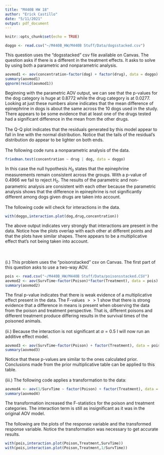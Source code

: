 ```yaml
---
title: "M440B HW 18"
author: "Erick Castillo"
date: "5/11/2021"
output: pdf_document
---
```


```r
knitr::opts_chunk$set(echo = TRUE)
```
```r
doggo <- read.csv("~/M440B_HW/M440B Stuff/Data/dogsstacked.csv")
```

\textbf{Problem 26.} This question uses the "dogsstacked" csv file available on Canvas. The question asks if there is a different in the treatment effects. It asks to solve by using both a parametric and nonparametric analysis.
```r
aovmod1 <- aov(concentration~factor(dog) + factor(drug), data = doggo)
summary(aovmod1)
qqnorm(resid(aovmod1))
```

Beginning with the parametric AOV output, we can see that the p-values for the dog category is huge at 0.8772 while the drug category is at 0.0277. Looking at just these numbers alone indicates that the mean difference of epinephrine in dogs is about the same across the 10 dogs used in the study. There appears to be some evidence that at least one of the drugs tested had a significant difference in the mean from the other drugs.\
\
The Q-Q plot indicates that the residuals generated by this model appear to fall in line with the normal distribution. Notice that the tails of the residual's distribution do appear to be lighter on both ends.\
\
The following code runs a nonparametric analysis of the data.
```r
friedman.test(concentration ~ drug | dog, data = doggo)
```

In this case the null hypothesis $H_0$ states that the epinephrine measurements remain consistent across the groups. With a p-value of 0.4966 we fail to reject $H_0$. The results of the parametric and non-parametric analysis are consistent with each other because the parametric analysis shows that the difference in epinephrine is not significantly different among dogs given drugs are taken into account.\
\
The following code will check for interactions in the data.
```r
with(doggo,interaction.plot(dog,drug,concentration))
```

The above output indicates very strongly that interactions are present in the data. Notice how the plots overlap with each other at different points and that the plots have similar shapes. There appears to be a multiplicative effect that's not being taken into account.\
\
\textbf{Problem 34.}\
\
(i.) This problem uses the "poisonstacked" csv on Canvas. The first part of this question asks to use a two-way AOV.
```r
pois <- read.csv("~/M440B_HW/M440B Stuff/Data/poisonsstacked.CSV")
aovmod2 <- aov(SurvTime~factor(Poison)*factor(Treatment), data = pois)
summary(aovmod2)
```

The final p-value indicates that there is weak evidence of a multiplicative effect present in the data. The F-values $>>1$ show that there is strong evidence that a difference in means is present when observing the data from the poison and treatment perspective. That is, different poisons and different treatment produce differing results in the survival times of the poisoned animals.\
\
(ii.) Because the interaction is not significant at $\alpha = 0.5$ I will now run an additive effect model.
```r
aovmod3 <- aov(SurvTime~factor(Poison) + factor(Treatment), data = pois)
summary(aovmod3)
```

Notice that these p-values are similar to the ones calculated prior. Conclusions made from the prior multiplicative table can be applied to this table.\
\
(iii.) The following code applies a transformation to the data:
```r
aovmod4 <- aov(1/SurvTime ~ factor(Poison) + factor(Treatment), data = pois)
summary(aovmod4)
```

The transformation increased the F-statistics for the poison and treatment categories. The interaction term is still as insignificant as it was in the original AOV model.\
\
The following are the plots of the response variable and the transformed response variable. Notice the transformation was necessary to get accurate results.
```r
with(pois,interaction.plot(Poison,Treatment,SurvTime))
with(pois,interaction.plot(Poison,Treatment,1/SurvTime))
```
